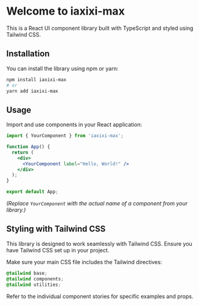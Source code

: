 
<Meta title="Introduction" />

# Welcome to iaxixi-max

This is a React UI component library built with TypeScript and styled using Tailwind CSS.

## Installation

You can install the library using npm or yarn:

```bash
npm install iaxixi-max
# or
yarn add iaxixi-max
```

## Usage

Import and use components in your React application:

```jsx
import { YourComponent } from 'iaxixi-max';

function App() {
  return (
    <div>
      <YourComponent label="Hello, World!" />
    </div>
  );
}

export default App;
```

*(Replace `YourComponent` with the actual name of a component from your library.)*

## Styling with Tailwind CSS

This library is designed to work seamlessly with Tailwind CSS. Ensure you have Tailwind CSS set up in your project.

Make sure your main CSS file includes the Tailwind directives:

```css
@tailwind base;
@tailwind components;
@tailwind utilities;
```

Refer to the individual component stories for specific examples and props.
